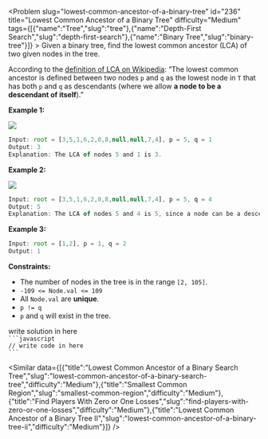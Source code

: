 
<Problem slug="lowest-common-ancestor-of-a-binary-tree" id="236" title="Lowest Common Ancestor of a Binary Tree" difficulty="Medium" tags={[{"name":"Tree","slug":"tree"},{"name":"Depth-First Search","slug":"depth-first-search"},{"name":"Binary Tree","slug":"binary-tree"}]} >
    Given a binary tree, find the lowest common ancestor (LCA) of two given nodes in the tree.

According to the [definition of LCA on Wikipedia](https://en.wikipedia.org/wiki/Lowest_common_ancestor): “The lowest common ancestor is defined between two nodes `p` and `q` as the lowest node in `T` that has both `p` and `q` as descendants (where we allow **a node to be a descendant of itself**).”

**Example 1:**

![](https://assets.leetcode.com/uploads/2018/12/14/binarytree.png)
```javascript 
Input: root = [3,5,1,6,2,0,8,null,null,7,4], p = 5, q = 1
Output: 3
Explanation: The LCA of nodes 5 and 1 is 3.
```

**Example 2:**

![](https://assets.leetcode.com/uploads/2018/12/14/binarytree.png)
```javascript 
Input: root = [3,5,1,6,2,0,8,null,null,7,4], p = 5, q = 4
Output: 5
Explanation: The LCA of nodes 5 and 4 is 5, since a node can be a descendant of itself according to the LCA definition.
```

**Example 3:**

```javascript 
Input: root = [1,2], p = 1, q = 2
Output: 1
```

**Constraints:**

*   The number of nodes in the tree is in the range `[2, 105]`.
*   `-109 <= Node.val <= 109`
*   All `Node.val` are **unique**.
*   `p != q`
*   `p` and `q` will exist in the tree.
</Problem >

<Solution>
write solution in here
</Solution>

<Code>
```javascript
// write code in here
```
</Code>

<Similar data={[{"title":"Lowest Common Ancestor of a Binary Search Tree","slug":"lowest-common-ancestor-of-a-binary-search-tree","difficulty":"Medium"},{"title":"Smallest Common Region","slug":"smallest-common-region","difficulty":"Medium"},{"title":"Find Players With Zero or One Losses","slug":"find-players-with-zero-or-one-losses","difficulty":"Medium"},{"title":"Lowest Common Ancestor of a Binary Tree II","slug":"lowest-common-ancestor-of-a-binary-tree-ii","difficulty":"Medium"}]} />

